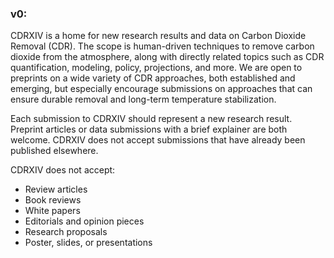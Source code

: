 ### v0:

CDRXIV is a home for new research results and data on Carbon Dioxide Removal (CDR). The scope is human-driven techniques to remove carbon dioxide from the atmosphere, along with directly related topics such as CDR quantification, modeling, policy, projections, and more. We are open to preprints on a wide variety of CDR approaches, both established and emerging, but especially encourage submissions on approaches that can ensure durable removal and long-term temperature stabilization.

Each submission to CDRXIV should represent a new research result. Preprint articles or data submissions with a brief explainer are both welcome. CDRXIV does not accept submissions that have already been published elsewhere.

CDRXIV does not accept:

- Review articles
- Book reviews
- White papers
- Editorials and opinion pieces
- Research proposals
- Poster, slides, or presentations
